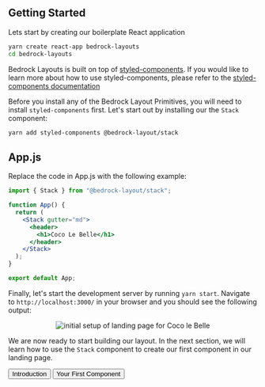 
<Meta title="Getting Started/Lesson 1: Installation" />

## Getting Started

Lets start by creating our boilerplate React application

```bash
yarn create react-app bedrock-layouts
cd bedrock-layouts
```

Bedrock Layouts is built on top of [styled-components](https://styled-components.com). If you would like to learn more about how to use styled-components, please refer to the [styled-components documentation](https://styled-components.com/docs)

Before you install any of the Bedrock Layout Primitives, you will need to install `styled-components` first. Let's start out by installing our the `Stack` component:

```bash
yarn add styled-components @bedrock-layout/stack
```

## App.js

Replace the code in App.js with the following example:

```jsx
import { Stack } from "@bedrock-layout/stack";

function App() {
  return (
    <Stack gutter="md">
      <header>
        <h1>Coco Le Belle</h1>
      </header>
    </Stack>
  );
}

export default App;
```

Finally, let's start the development server by running `yarn start`. Navigate to `http://localhost:3000/` in your browser and you should see the following output:

<Center centerChildren>
  <img
    style={{ maxWidth: 500 }}
    src={initialSetup}
    alt="initial setup of landing page for Coco le Belle"
  />
</Center>

We are now ready to start building our layout. In the next section, we will learn how to use the `Stack` component to create our first component in our landing page.

<Inline switchAt="25rem" stretch={1} gutter="md">
  <Button as="a" href="/?path=/docs/getting-started-introduction--page">
    Introduction
  </Button>
  <span />
  <Button
    as="a"
    href="/?path=/docs/getting-started-lesson-2-your-first-component--page"
  >
    Your First Component
  </Button>
</Inline>
